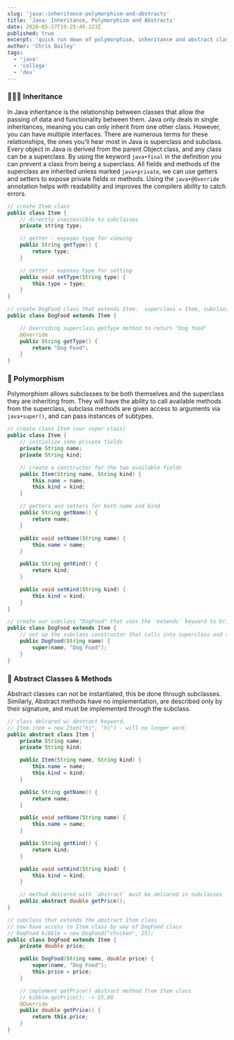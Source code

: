 ```yaml
---
slug: 'java:-inheritance-polymorphism-and-abstracts'
title: 'Java: Inheritance, Polymorphism and Abstracts'
date: 2020-05-27T19:25:49.223Z
published: true
excerpt: 'quick run down of polymorphism, inheritance and abstract classes and methods in Java.'
author: 'Chris Bailey'
tags:
  - 'java'
  - 'college'
  - 'dev'
---
```


### 👨‍👩‍👦 Inheritance

In Java inheritance is the relationship between classes that allow the passing of data and functionality between them. Java only deals in single inheritances, meaning you can only inherit from one other class. However, you can have multiple interfaces. There are numerous terms for these relationships, the ones you'll hear most in Java is superclass and subclass. Every object in Java is derived from the parent Object class, and any class can be a superclass. By using the keyword `java•final` in the definition you can prevent a class from being a superclass. All fields and methods of the superclass are inherited unless marked `java•private`, we can use getters and setters to expose private fields or methods. Using the `java•@Override` annotation helps with readability and improves the compilers ability to catch errors.

```java
// create Item class
public class Item {
    // directly inaccessible to subclasses
    private string type;

    // getter - exposes type for viewing
    public String getType() {
        return type;
    }

    // setter - exposes type for setting
    public void setType(String type) {
        this.type = type;
    }
}

// create DogFood class that extends Item.  superclass = Item, subclass = DogFood
public class DogFood extends Item {

    // Overriding superclass getType method to return "Dog food"
    @Override
    public String getType() {
        return "Dog Food";
    }
}
```

### 👴 Polymorphism

Polymorphism allows subclasses to be both themselves and the superclass they are inheriting from. They will have the ability to call available methods from the superclass, subclass methods are given access to arguments via `java•super()`, and can pass instances of subtypes.

```java
// create class Item (our super class)
public class Item {
    // initialize some private fields
    private String name;
    private String kind;

    // create a constructor for the two available fields
    public Item(String name, String kind) {
        this.name = name;
        this.kind = kind;
    }

    // getters and setters for both name and kind
    public String getName() {
        return name;
    }

    public void setName(String name) {
        this.name = name;
    }

    public String getKind() {
        return kind;
    }

    public void setKind(String kind) {
        this.kind = kind;
    }
}

// create our subclass "DogFood" that uses the 'extends' keyword to bring in Item class.
public class DogFood extends Item {
    // set up the subclass constructor that calls into superclass and sets the kind field.
    public DogFood(String name) {
        super(name, "Dog Food");
    }
}
```

### 🎨 Abstract Classes & Methods

Abstract classes can not be instantiated, this be done through subclasses. Similarly, Abstract methods have no implementation, are described only by their signature, and must be implemented through the subclass.

```java
// class delcared w/ abstract keyword.
// Item item = new Item("hi", "hi") - will no longer work
public abstract class Item {
    private String name;
    private String kind;

    public Item(String name, String kind) {
        this.name = name;
        this.kind = kind;
    }

    public String getName() {
        return name;
    }

    public void setName(String name) {
        this.name = name;
    }

    public String getKind() {
        return kind;
    }

    public void setKind(String kind) {
        this.kind = kind;
    }

    // method delcared with `abstract` must be delcared in subclasses
    public abstract double getPrice();
}

// subclass that extends the abstract Item class
// now have access to Item class by way of DogFood class
// DogFood kibble = new DogFood("chicken", 25);
public class DogFood extends Item {
    private double price;

    public DogFood(String name, double price) {
        super(name, "Dog Food");
        this.price = price;
    }

    // implement getPrice() abstract method from Item class
    // kibble.getPrice(); -> 25,00
    @Override
    public double getPrice() {
        return this.price;
    }
}
```
